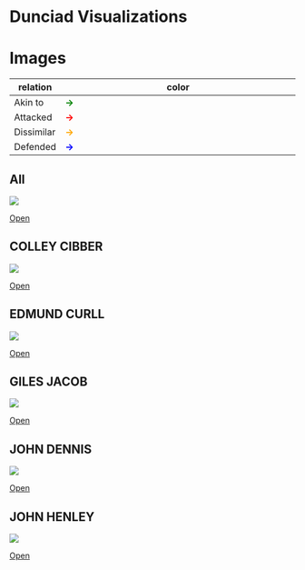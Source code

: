 # Dunciad Visualizations


# Images 

| relation   | color                                                       |
|------------|-------------------------------------------------------------|
| Akin to    | <span style="color: green;font-weight:bold;">&rarr;</span>  |
| Attacked   | <span style="color: red;font-weight:bold;">&rarr;</span>    |
| Dissimilar | <span style="color: orange;font-weight:bold;">&rarr;</span> |
| Defended   | <span style="color: blue;font-weight:bold;">&rarr;</span>   |

## All

![](images/COLLEY_CIBBER_EDMUND_CURLL_GILES_JACOB_JOHN_DENNIS_JOHN_HENLEY.dot_fdp.svg)

[Open](images/COLLEY_CIBBER_EDMUND_CURLL_GILES_JACOB_JOHN_DENNIS_JOHN_HENLEY.dot_fdp.svg)


## COLLEY CIBBER

![](images/COLLEY_CIBBER.dot_fdp.svg)

[Open](images/COLLEY_CIBBER.dot_fdp.svg)

## EDMUND CURLL

![](images/EDMUND_CURLL.dot_fdp.svg)

[Open](images/EDMUND_CURLL.dot_fdp.svg)

## GILES JACOB

![](images/GILES_JACOB.dot_fdp.svg)

[Open](images/GILES_JACOB.dot_fdp.svg)

## JOHN DENNIS

![](images/JOHN_DENNIS.dot_fdp.svg)

[Open](images/JOHN_DENNIS.dot_fdp.svg)

## JOHN HENLEY

![](images/JOHN_HENLEY.dot_fdp.svg)

[Open](images/JOHN_HENLEY.dot_fdp.svg)
